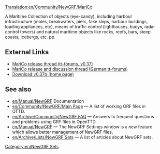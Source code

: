 [[Translation:en/Community/NewGRF/MariCo]]


{{en/Infobox NewGRF|setname= MariCo
|screenshot= fr/Marico03 1.png
|artist= Michael Blunck
|coder= Michael Blunck
|focus= Infrastructure
|homepage=www.ttdpatch.de
|homepagename= Transport Tycoon - The New Graphics
|copyright= copyrighted
}}
A Maritime Collection of objects (eye-candy), including harbour infrastructure (moles, breakwaters, piers, fake ships, harbour buildings, loading appliances, etc), means of traffic control (lighthouses, buoys, radar control towers) and natural maritime objects like rocks, reefs, bars, steep coasts, icebergs, etc. pp.


==External Links==
*[http://www.tt-forums.net/viewtopic.php?f=67&t=52035&sid=9434c6e6b5e7a2ae3da7380ca4fef76c MariCo release thread (tt-forums, v0.37)]
*[http://www.tt-ms.de/forum/showthread.php?tid=5430 MariCo release and discussion thread (German tt-forums)]
*[http://ttdpatch.de/download.html Download v0.37b (home page)]

== See also ==
* [[en/Manual/NewGRF]] Documentation
* [[en/Community/NewGRF/Main Page]] &mdash; A list of working GRF files in OTTD.
* [[en/Archive/Community/NewGRF FAQ]] &mdash; Answers to frequent questions and problems using GRF files in OpenTTD.
* [[en/Manual/NewGRF]] &mdash; The NewGRF Settings window is a new feature which allows better management of NewGRF files. 
* [[en/Archive/Lists/NewGRF Sets]] &mdash; A list of articles about NewGRF sets.

[[Category:en/NewGRF Sets]]